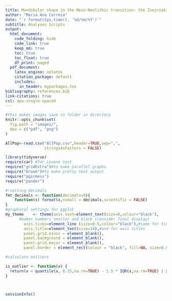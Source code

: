 ```yaml
---
title: Mandibular shape in the Meso-Neolithic transition: the Zvejnieki case study
author: "Maria Ana Correia"
date: "`r format(Sys.time(), '%d/%m/%Y')`"
subtitle: Analyses Scripts
output:
  html_document:
    code_folding: hide
    code_link: true
    keep_md: true
    toc: true
    toc_float: true
    df_print: paged
  pdf_document:
    latex_engine: xelatex
    citation_package: default
    includes:
      in_header: mypackages.tex
bibliography: references.bib
link-citations: true
csl: apa-single-spaced
---
```


```r
#this makes images save in folder in directory
knitr::opts_chunk$set(
  fig.path = "images/",
  dev = c("pdf", "png")
)
```

```r
AllPop<-read.csv("AllPop.csv",header=TRUE,sep=",",
                 stringsAsFactors = FALSE)
```

```r
library(tidyverse)
require(car) #for Levene test
require("gridExtra")#to make parallel graphs
require("broom")#to make pretty test output
require("pgirmess")
require("pander")
```

```r
#!setting decimals
fmt_decimals <- function(decimals=0){
    function(x) format(x,nsmall = decimals,scientific = FALSE)
}
#graphical settings for ggplot
my_theme    <- theme(axis.text=element_text(size=8,colour="black"),
      #makes numbers smaller and black (consider final display)
        axis.ticks=element_line (size=0.5,colour="black"),#same for ticks
        axis.title=element_text(size=10),#and for axis titles
        panel.grid.minor = element_blank(), 
        panel.background = element_blank(),
        panel.grid.major = element_blank(),
        panel.border = element_rect(colour = "black", fill=NA, size=0.5))

#calculate outliers

is_outlier <- function(x) {
  return(x < quantile(x, 0.25,na.rm=TRUE) - 1.5 * IQR(x,na.rm=TRUE) | x > quantile(x, 0.75,na.rm=TRUE) + 1.5 * IQR(x,na.rm=TRUE))
}

```

```r

```

```r

```

```r
sessionInfo()
```
